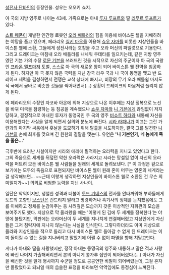 [[성전사 단바인]]의 등장인물. 성우는 오오키 쇼지.

아 국의 지방 영주로 나이는 43세. 가족으로는 아내 [[루자 루프트]]와 딸 [[리무르 루프트]]가 있다.

[[쇼트 웨폰]]이 개발한 인간형 로봇인 [[오라 배틀러]]의 힘을 이용해 바이스톤 웰을 지배하려는 야망을 품고 있으며, 페라리오 [[실키 마우]]를 이용해 [[쇼우 자마]]를 비롯한 지상인들을 바이스톤 웰에 소환, 그들에게 성전사라는 호칭을 주고 오라 머신의 파일럿으로 기용한다.
그리고 드레이크는 마침내 오라 배틀러를 내세워 쿠데타를 일으키는데, 같은 지방 영주였던 기븐 가의 수장 [[로문 기븐]]을 쓰러뜨린 것을 시작으로 자신의 주군이자 아 국의 국왕인 [[프라온 엘프]]마저 토벌, 스스로 아 국의 새로운 왕이 되어 바이스톤 웰 전역을 침공하게 된다. 하지만 아 국 못지 않은 국력을 지닌 강국 라우 국과 나 국이 동맹을 맺고 반 드레이크 세력을 결성하면서 전쟁은 교착 상태에 빠지고, 비장의 무기 오라 배틀쉽 마저도 적 국에서 곧바로 비슷한 것들을 찍어내면서(...) 상황이 드레이크의 마음처럼 풀리지 않게 된다. 

에 페라리오의 수장인 자코바 아온에 의해 지상으로 나온 이후에는 지상 정복으로 노선을 바꿔 미국을 점령하는 등 침공을 계속했으나 [[쇼우 자마]]와 [[니 기븐]]에게 끊임없이 저지당하고, 결정적으로 아내인 루자가 동맹국인 쿠 국의 영주 [[비쇼트 하타]]와 내통해 자신을 이용해왔다는 사실을 알게 되면서 실의와 분노에 빠진다.
[[시라 라파나]]가 이끄는 그란 가란과의 마지막 싸움에서 훗날을 도모하기 위해 탈출을 시도하지만, 결국 그를 발견한 [[니 기븐]]의 손에 최후를 맞으며 긴 원한의 결말을 맺는다. 유언은 ''' '니 기븐인가, 네 놈에게 죽을 줄은...' ''' 

극후반에 드러난 사실이지만 시라와 에레에 필적하는 오라력을 지니고 있었다고 한다. 그의 죽음으로 세계를 뒤덮던 악한 오라력은 사라지고 시라는 망설임 없이 자신의 오라력을 퍼트려 모든 바이스톤 웰 사람들을 원래의 세계로 돌려보낸다. [* 이 과정은 겉으로 보기에는 모두의 죽음으로 표현되지만 바이스톤 웰이 원래 혼이 머무는 영혼의 세계라는 걸 생각해보면... ~~근데 이렇게 생각하면 지상인들이 바이스톤 웰로 소환된 건 무슨 의미일지가~~] 의외로 비범한 능력을 지닌 사나이.

일단은 악역이지만, 냉철한 성격과 더불어 [[토드 기네스]]의 전사를 안타까워해 부하들에게 토드의 고향인 [[보스턴]]은 건드리지 말라고 명령하거나 흑기사의 정체를 눈치챘음에도 그를 이해하고 정체를 눈감아주는 등 사려깊은 모습까지 갖춘 이상적인 지휘관의 모습을 보여주기도 했다. 지상으로 막 올라왔을 때는 '이렇게 된 김에 두 세계를 정복한다'는 야망에 불탔지만, 막판에는 오라머신이 두 세계를 지나치게 연결해버렸고 지상인에게 자신들은 그저 침략자에 지나지 않는다는 사실을 인식한다. 그렇다하더라도 이미 지상으로 올라와 지상인들을 적으로 돌리고 다시 바이스톤 웰로 돌아갈 수 없게 된 드레이크는 이미 돌이킬 수 없는 길을 지나버리고 말았기에 어쩔 수 없이 파멸을 향해 치닫고만다.

게다가 아내와 딸을 사랑했지만, 정작 아내는 동맹국의 영주와 내통하고 딸은 적과 사랑에 빠진 나머지 가출해버리면서 본의 아니게 콩가루 집안이 되어버렸다.(...) 아내가 자신을 배신한 것을 일개 병사까지 수군댈 정도로 공공연한 비밀이 되어버렸는데, 그걸 혼자만 몰랐었다고 되뇌일 때의 씁쓸한 표정을 바라보면 악역임에도 동정심이 느껴진다.
